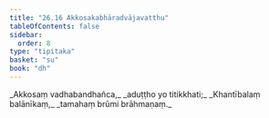 ```yaml
---
title: "26.16 Akkosakabhāradvājavatthu"
tableOfContents: false
sidebar:
  order: 8
type: "tipitaka"
basket: "su"
book: "dh"
---
```



<DynamicBreadcrumb />

<Division number="399" book="dh">

<Paragraph number="427" type="verses" book="dh">
_Akkosaṃ vadhabandhañca,_  
_aduṭṭho yo titikkhati;_  
_Khantībalaṃ balānīkaṃ,_  
_tamahaṃ brūmi brāhmaṇaṃ._
</Paragraph>
</Division>